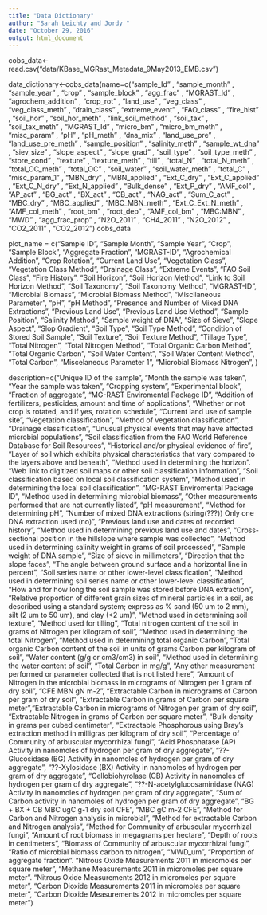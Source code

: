 ```yaml
---
title: "Data Dictionary"
author: "Sarah Leichty and Jordy "
date: "October 29, 2016"
output: html_document
---
```

cobs_data<- read.csv("data/KBase_MGRast_Metadata_9May2013_EMB.csv")

data_dictionary<-cobs_data(name=c("sample_Id" , "sample_month" , "sample_year" , "crop" , "sample_block" , "agg_frac" , "MGRAST_Id" , "agrochem_addition" , "crop_rot" , "land_use" , "veg_class" , "veg_class_meth" , "drain_class" , "extreme_event" , "FAO_class" , "fire_hist" , "soil_hor" , "soil_hor_meth" , "link_soil_method" , "soil_tax" , "soil_tax_meth" , "MGRAST_Id" , "micro_bm" , "micro_bm_meth" , "misc_param" , "pH" , "pH_meth" , "dna_mix" , "land_use_pre" , "land_use_pre_meth" , "sample_position" , "salinity_meth" , "sample_wt_dna" , "siev_size" , "slope_aspect" , "slope_grad" , "soil_type" , "soil_type_meth" , "store_cond" , "texture" , "texture_meth" , "till" , "total_N" , "total_N_meth" , "total_OC_meth" , "total_OC" , "soil_water" , "soil_water_meth" , "total_C" , "misc_param_1" , "MBN_dry" , "MBN_applied" , "Ext_C_dry" , "Ext_C_applied" , "Ext_C_N_dry" , "Ext_N_applied" , "Bulk_dense" , "Ext_P_dry" , "AMF_col" , "AP_act" , "BG_act" , "BX_act" , "CB_act" , "NAG_act" , "Sum_C_act" , "MBC_dry" , "MBC_applied" , "MBC_MBN_meth" , "Ext_C_Ext_N_meth" , "AMF_col_meth" , "root_bm" , "root_dep" , "AMF_col_bm" , "MBC:MBN" , "MWD" , "agg_frac_prop" , "N2O_2011" , "CH4_2011" , "N2O_2012" , "CO2_2011" , "CO2_2012")
cobs_data

plot_name = c("Sample ID", "Sample Month", "Sample Year", "Crop", "Sample Block", "Aggregate Fraction", "MGRAST-ID", "Agrochemical Addition", "Crop Rotation", "Current Land Use", "Vegetation Class", "Vegetation Class Method", "Drainage Class", "Extreme Events", "FAO Soil Class", "Fire History", "Soil Horizon", "Soil Horizon Method", "Link to Soil Horizon Method", "Soil Taxonomy", "Soil Taxonomy Method", "MGRAST-ID", "Microbial Biomass", "Microbial Biomass Method", "Miscilaneous Parameter", "pH", "pH Method", "Presence and Number of Mixed DNA Extractions", "Previous Land Use", "Previous Land Use Method", "Sample Position", "Salinity Method", "Sample weight of DNA", "Size of Sieve", "Slope Aspect", "Slop Gradient", "Soil Type", "Soil Type Method", "Condition of Stored Soil Sample", "Soil Texture", "Soil Texture Method", "Tillage Type", "Total Nitrogen", "Total Nitrogen Method", "Total Organic Carbon Method", "Total Organic Carbon", "Soil Water Content", "Soil Water Content Method", "Total Carbon", "Miscelaneous Parameter 1", "Microbial Biomass Nitrogen",  )

description=c("Unique ID of the sample", "Month the sample was taken", "Year the sample was taken", "Cropping system", "Experimental block", "Fraction of aggregate", "MG-RAST Enviromental Package ID", "Addition of fertilizers, pesticides, amount and time of applications", "Whether or not crop is rotated, and if yes, rotation schedule", "Current land use of sample site", "Vegetation classification", "Method of vegetation classification", "Drainage classification", "Unusual physical events that may have affected microbial populations", "Soil classification from the FAO World Reference Database for Soil Resources", "Historical and/or physical evidence of fire", "Layer of soil which exhibits physical characteristics that vary compared to the layers above and beneath", "Method used in determining the horizon". "Web link to digitized soil maps or other soil classification information", "Soil classification based on local soil classification system", "Method used in determining the local soil classification", "MG-RAST Enviromental Package ID", "Method used in determining microbial biomass", "Other measurements performed that are not currently listed", "pH measurement", "Method for determining pH", "Number of mixed DNA extractions (string(???)) Only one DNA extraction used (no)", "Previous land use and dates of recorded history", "Method used in determining previous land use and dates", "Cross-sectional position in the hillslope where sample was collected", "Method used in determining salinity	weight in grams of soil processed", "Sample weight of DNA sample", "Size of sieve in millimeters", "Direction that the slope faces", "The angle between ground surface and a horizontal line in percent", "Soil series name or other lower-level classification", "Method used in determining soil series name or other lower-level classification", "How and for how long the soil sample was stored before DNA extraction", "Relative proportion of different grain sizes of mineral particles in a soil, as described using a standard system; express as % sand (50 um to 2 mm), silt (2 um to 50 um), and clay (<2 um)", "Method used in determining soil texture", "Method used for tilling", "Total nitrogen content of the soil in grams of Nitrogen per kilogram of soil", "Method used in determining the total Nitrogen", "Method used in determining total organic Carbon", "Total organic Carbon content of the soil in units of grams Carbon per kilogram of soil", "Water content (g/g or cm3/cm3) in soil", "Method used in determining the water content of soil", "Total Carbon in mg/g", "Any other measurement performed or parameter collected that is not listed here", "Amount of Nitrogen in the microbial biomass in micrograms of Nitrogen per 1 gram of dry soil", "CFE	MBN gN m-2", "Extractable Carbon in micrograms of Carbon per gram of dry soil", "Extractable Carbon in grams of Carbon per square meter","Extractable Carbon in micrograms of Nitrogen per gram of dry soil", "Extractable Nitrogen in grams of Carbon per square meter", "Bulk density in grams per cubed centimeter", "Extractable Phosphorous using Bray's extraction method in milligras per kilogram of dry soil", "Percentage of Community of arbuscular mycorrhizal fungi", "Acid Phosphatase (AP) Activity in nanomoles of hydrogen per gram of dry aggregate", "??-Glucosidase (BG) Activity in nanomoles of hydrogen per gram of dry aggregate", "??-Xylosidase (BX) Activity in nanomoles of hydrogen per gram of dry aggregate", "Cellobiohyrolase (CB) Activity in nanomoles of hydrogen per gram of dry aggregate", "??-N-acetylglucosaminidase (NAG) Activity in nanomoles of hydrogen per gram of dry aggregate", "Sum of Carbon activity in nanomoles of hydrogen per gram of dry aggregate", "BG + BX + CB	MBC ugC g-1 dry soil CFE", "MBC gC m-2 CFE", "Method for Carbon and Nitrogen analysis in microbial", "Method for extractable Carbon and Nitrogen analysis", "Method for Community of arbuscular mycorrhizal fungi", "Amount of root biomass in megagrams per hectare", "Depth of roots in centimeters", "Biomass of Community of arbuscular mycorrhizal fungi", "Ratio of microbial biomass carbon to nitrogen",	"MWD_um", "Proportion of aggregate fraction". "Nitrous Oxide Measurements 2011 in micromoles per square meter", "Methane Measurements 2011 in micromoles per square meter". "Nitrous Oxide Measurements 2012 in micromoles per square meter", "Carbon Dioxide Measurements 2011 in micromoles per square meter", "Carbon Dioxide Measurements 2012 in micromoles per square meter")

